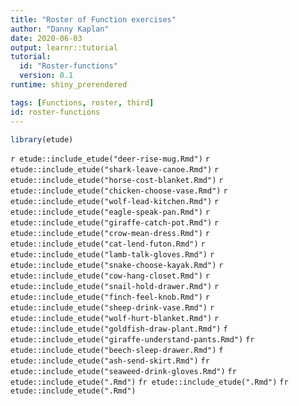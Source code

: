 ```yaml
---
title: "Roster of Function exercises"
author: "Danny Kaplan"
date: 2020-06-03
output: learnr::tutorial
tutorial:
  id: "Roster-functions"
  version: 0.1
runtime: shiny_prerendered

tags: [Functions, roster, third]
id: roster-functions
---
```


```r
library(etude)
```

`r etude::include_etude("deer-rise-mug.Rmd")`
`r etude::include_etude("shark-leave-canoe.Rmd")`
`r etude::include_etude("horse-cost-blanket.Rmd")`
`r etude::include_etude("chicken-choose-vase.Rmd")`
`r etude::include_etude("wolf-lead-kitchen.Rmd")`
`r etude::include_etude("eagle-speak-pan.Rmd")`
`r etude::include_etude("giraffe-catch-pot.Rmd")`
`r etude::include_etude("crow-mean-dress.Rmd")`
`r etude::include_etude("cat-lend-futon.Rmd")`
`r etude::include_etude("lamb-talk-gloves.Rmd")`
`r etude::include_etude("snake-choose-kayak.Rmd")`
`r etude::include_etude("cow-hang-closet.Rmd")`
`r etude::include_etude("snail-hold-drawer.Rmd")`
`r etude::include_etude("finch-feel-knob.Rmd")`
`r etude::include_etude("sheep-drink-vase.Rmd")`
`r etude::include_etude("wolf-hurt-blanket.Rmd")`
`r etude::include_etude("goldfish-draw-plant.Rmd")`
`f etude::include_etude("giraffe-understand-pants.Rmd")`
`fr etude::include_etude("beech-sleep-drawer.Rmd")`
`f etude::include_etude("ash-send-skirt.Rmd")`
`fr etude::include_etude("seaweed-drink-gloves.Rmd")`
`fr etude::include_etude(".Rmd")`
`fr etude::include_etude(".Rmd")`
`fr etude::include_etude(".Rmd")`

